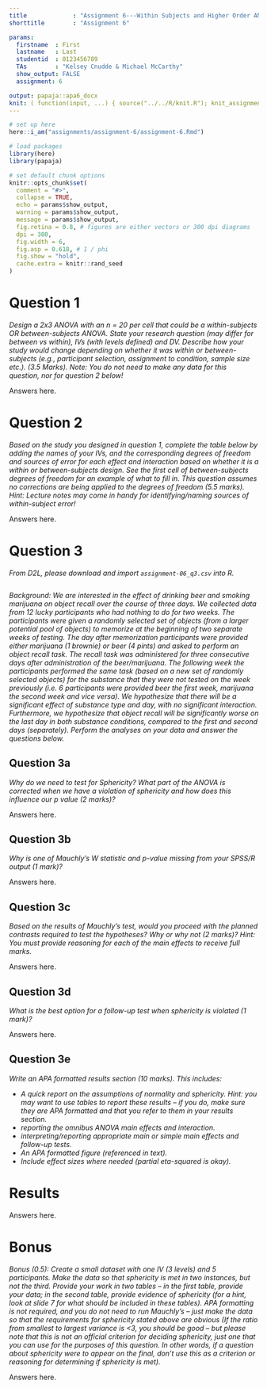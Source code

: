 ```yaml
---
title             : "Assignment 6---Within Subjects and Higher Order ANOVA."
shorttitle        : "Assignment 6"

params:
  firstname  : First
  lastname   : Last
  studentid  : 0123456789
  TAs        : "Kelsey Cnudde & Michael McCarthy"
  show_output: FALSE
  assignment: 6

output: papaja::apa6_docx
knit: ( function(input, ...) { source("../../R/knit.R"); knit_assignment(input, ...) })
---
```


```r
# set up here
here::i_am("assignments/assignment-6/assignment-6.Rmd")

# load packages
library(here)
library(papaja)

# set default chunk options
knitr::opts_chunk$set(
  comment = "#>",
  collapse = TRUE,
  echo = params$show_output,
  warning = params$show_output,
  message = params$show_output,
  fig.retina = 0.8, # figures are either vectors or 300 dpi diagrams
  dpi = 300,
  fig.width = 6,
  fig.asp = 0.618, # 1 / phi
  fig.show = "hold",
  cache.extra = knitr::rand_seed
)
```

# Question 1

*Design a 2x3 ANOVA with an n = 20 per cell that could be a within-subjects OR between-subjects ANOVA. State your research question (may differ for between vs within), IVs (with levels defined) and DV. Describe how your study would change depending on whether it was within or between-subjects (e.g., participant selection, assignment to condition, sample size etc.). (3.5 Marks). Note: You do not need to make any data for this question, nor for question 2 below!*

Answers here.

\newpage

# Question 2

*Based on the study you designed in question 1, complete the table below by adding the names of your IVs, and the corresponding degrees of freedom and sources of error for each effect and interaction based on whether it is a within or between-subjects design. See the first cell of between-subjects degrees of freedom for an example of what to fill in. This question assumes no corrections are being applied to the degrees of freedom (5.5 marks). Hint: Lecture notes may come in handy for identifying/naming sources of within-subject error!*

Answers here.

\newpage

# Question 3

*From D2L, please download and import `assignment-06_q3.csv` into R.*

```r

```

*Background: We are interested in the effect of drinking beer and smoking marijuana on object recall over the course of three days. We collected data from 12 lucky participants who had nothing to do for two weeks. The participants were given a randomly selected set of objects (from a larger potential pool of objects) to memorize at the beginning of two separate weeks of testing. The day after memorization participants were provided either marijuana (1 brownie) or beer (4 pints) and asked to perform an object recall task. The recall task was administered for three consecutive days after administration of the beer/marijuana. The following week the participants performed the same task (based on a new set of randomly selected objects) for the substance that they were not tested on the week previously (i.e. 6 participants were provided beer the first week, marijuana the second week and vice versa). We hypothesize that there will be a significant effect of substance type and day, with no significant interaction. Furthermore, we hypothesize that object recall will be significantly worse on the last day in both substance conditions, compared to the first and second days (separately). Perform the analyses on your data and answer the questions below.*

## Question 3a

*Why do we need to test for Sphericity? What part of the ANOVA is corrected when we have a violation of sphericity and how does this influence our p value (2 marks)? *

Answers here.

\newpage

## Question 3b

*Why is one of Mauchly’s W statistic and p-value missing from your SPSS/R output (1 mark)? *

Answers here.

\newpage

## Question 3c

*Based on the results of Mauchly’s test, would you proceed with the planned contrasts required to test the hypotheses? Why or why not (2 marks)? Hint: You must provide reasoning for each of the main effects to receive full marks.*

Answers here.

\newpage

## Question 3d

*What is the best option for a follow-up test when sphericity is violated (1 mark)?*

Answers here.

\newpage

## Question 3e

*Write an APA formatted results section (10 marks). This includes:*

- *A quick report on the assumptions of normality and sphericity. Hint: you may want to use tables to report these results – if you do, make sure they are APA formatted and that you refer to them in your results section.*
- *reporting the omnibus ANOVA main effects and interaction.*
- *interpreting/reporting appropriate main or simple main effects and follow-up tests.*
- *An APA formatted figure (referenced in text).*
- *Include effect sizes where needed (partial eta-squared is okay).*

# Results

Answers here.

\newpage

# Bonus

*Bonus (0.5): Create a small dataset with one IV (3 levels) and 5 participants. Make the data so that sphericity is met in two instances, but not the third. Provide your work in two tables – in the first table, provide your data; in the second table, provide evidence of sphericity (for a hint, look at slide 7 for what should be included in these tables). APA formatting is not required, and you do not need to run Mauchly’s – just make the data so that the requirements for sphericity stated above are obvious (If the ratio from smallest to largest variance is <3, you should be good – but please note that this is not an official criterion for deciding sphericity, just one that you can use for the purposes of this question. In other words, if a question about sphericity were to appear on the final, don’t use this as a criterion or reasoning for determining if sphericity is met).*

Answers here.
